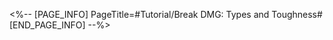 <%-- [PAGE_INFO]
PageTitle=#Tutorial/Break DMG: Types and Toughness#
[END_PAGE_INFO] --%>
{{Tutorial
|sort      = 970101
|title     = Break DMG: Types and Toughness
|subtitle  = 
|type      = 
|about     = 
|image1    = Tutorial Break DMG Types and Toughness 1.png{{subst:void|<!--$UPLOAD:<<SpriteOutput/TutorialPic/TutorialPage_970101.png>-<Tutorial Break DMG Types and Toughness 1.png>-<Tutorial Files>>-->}}
|text1     = When Weaknesses are Broken by {{Color|h|nobold=1|Physical or Fire}} attacks, the {{Color|h|nobold=1|Break DMG}} will be higher.
|image2    = Tutorial Break DMG Types and Toughness 2.png{{subst:void|<!--$UPLOAD:<<SpriteOutput/TutorialPic/TutorialPage_970102.png>-<Tutorial Break DMG Types and Toughness 2.png>-<Tutorial Files>>-->}}
|text2     = When enemies with {{Color|h|nobold=1|high max Toughness}} are Weakness Broken, the {{Color|h|nobold=1|Break DMG}} they receive will be higher.
}}